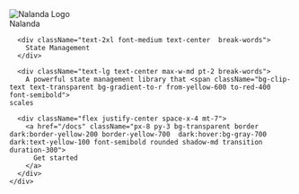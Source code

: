 
<div className="min-h-[80vh] flex flex-col justify-center">
  <div className="mx-auto space-y-8">
    <div className="flex justify-center">
      <Image
        priority={true}
        src="/nalanda.png"
        alt="Nalanda Logo"
        className="border-4 border-orange-300 rounded-full z-10"
        width={170}
        height={170}
      />
    </div>
    <div>
      <div className="text-6xl font-black text-center leading-tight pt-2">
        <span className="font-black inline-block text-transparent bg-clip-text bg-gradient-to-b dark:from-orange-600 dark:to-yellow-200 from-orange-500 to-yellow-500 animate-gradientAnimation">
          Nalanda
        </span>
      </div>

      <div className="text-2xl font-medium text-center  break-words">
        State Management
      </div>

      <div className="text-lg text-center max-w-md pt-2 break-words">
        A powerful state management library that <span className="bg-clip-text text-transparent bg-gradient-to-r from-yellow-600 to-red-400 font-semibold">
    scales
  </span>
      </div>

      <div className="flex justify-center space-x-4 mt-7">
        <a href="/docs" className="px-8 py-3 bg-transparent border dark:border-yellow-200 border-yellow-700  dark:hover:bg-gray-700 dark:text-yellow-100 font-semibold rounded shadow-md transition duration-300">
          Get started
        </a>
      </div>
    </div>

  </div>
</div>

